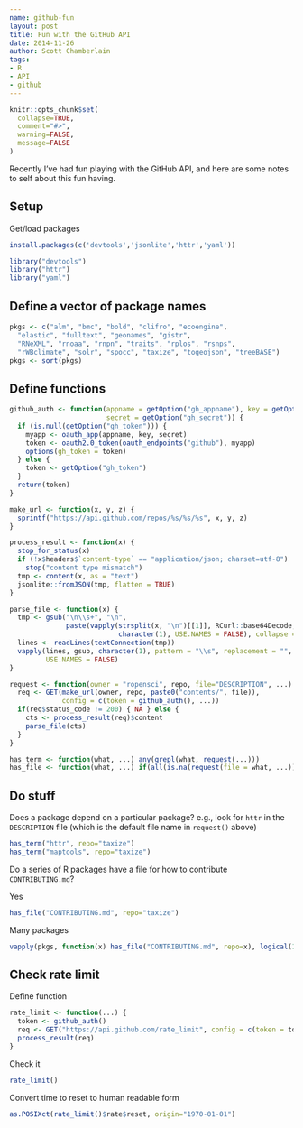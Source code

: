 ```yaml
---
name: github-fun
layout: post
title: Fun with the GitHub API
date: 2014-11-26
author: Scott Chamberlain
tags:
- R
- API
- github
---
```


```r
knitr::opts_chunk$set(
  collapse=TRUE,
  comment="#>",
  warning=FALSE, 
  message=FALSE
)
```

Recently I've had fun playing with the GitHub API, and here are some notes to self about this fun having.

## Setup

Get/load packages

```r
install.packages(c('devtools','jsonlite','httr','yaml'))
```

```r
library("devtools")
library("httr")
library("yaml")
```

## Define a vector of package names

```r
pkgs <- c("alm", "bmc", "bold", "clifro", "ecoengine",
  "elastic", "fulltext", "geonames", "gistr",
  "RNeXML", "rnoaa", "rnpn", "traits", "rplos", "rsnps",
  "rWBclimate", "solr", "spocc", "taxize", "togeojson", "treeBASE")
pkgs <- sort(pkgs)
```

## Define functions

```r
github_auth <- function(appname = getOption("gh_appname"), key = getOption("gh_id"),
                        secret = getOption("gh_secret")) {
  if (is.null(getOption("gh_token"))) {
    myapp <- oauth_app(appname, key, secret)
    token <- oauth2.0_token(oauth_endpoints("github"), myapp)
    options(gh_token = token)
  } else {
    token <- getOption("gh_token")
  }
  return(token)
}

make_url <- function(x, y, z) {
  sprintf("https://api.github.com/repos/%s/%s/%s", x, y, z)
}

process_result <- function(x) {
  stop_for_status(x)
  if (!x$headers$`content-type` == "application/json; charset=utf-8")
    stop("content type mismatch")
  tmp <- content(x, as = "text")
  jsonlite::fromJSON(tmp, flatten = TRUE)
}

parse_file <- function(x) {
  tmp <- gsub("\n\\s+", "\n", 
              paste(vapply(strsplit(x, "\n")[[1]], RCurl::base64Decode,
                           character(1), USE.NAMES = FALSE), collapse = " "))
  lines <- readLines(textConnection(tmp))
  vapply(lines, gsub, character(1), pattern = "\\s", replacement = "",
         USE.NAMES = FALSE)
}

request <- function(owner = "ropensci", repo, file="DESCRIPTION", ...) {
  req <- GET(make_url(owner, repo, paste0("contents/", file)), 
             config = c(token = github_auth(), ...))
  if(req$status_code != 200) { NA } else {
    cts <- process_result(req)$content
    parse_file(cts)
  }
}

has_term <- function(what, ...) any(grepl(what, request(...)))
has_file <- function(what, ...) if(all(is.na(request(file = what, ...)))) FALSE else TRUE
```

## Do stuff

Does a package depend on a particular package? e.g., look for `httr` in the `DESCRIPTION` file (which is the default file name in `request()` above)

```r
has_term("httr", repo="taxize")
has_term("maptools", repo="taxize")
```

Do a series of R packages have a file for how to contribute `CONTRIBUTING.md`?

Yes

```r
has_file("CONTRIBUTING.md", repo="taxize")
```

Many packages

```r
vapply(pkgs, function(x) has_file("CONTRIBUTING.md", repo=x), logical(1))
```

## Check rate limit

Define function

```r
rate_limit <- function(...) {
  token <- github_auth()
  req <- GET("https://api.github.com/rate_limit", config = c(token = token, ...))
  process_result(req)
}
```

Check it

```r
rate_limit()
```

Convert time to reset to human readable form

```r
as.POSIXct(rate_limit()$rate$reset, origin="1970-01-01")
```

